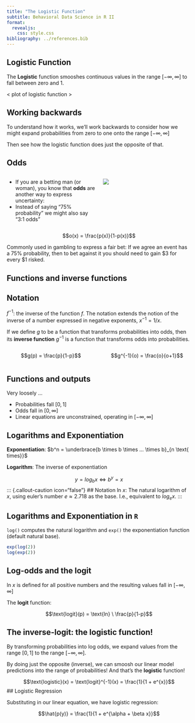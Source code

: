 ```yaml
---
title: "The Logistic Function"
subtitle: Behavioral Data Science in R II
format: 
  revealjs:
    css: style.css
bibliography: ../references.bib
---
```


## Logistic Function

The **Logistic** function smooshes continuous values in the range $[-\infty, \infty]$ to fall between zero and 1.

< plot of logistic function >

## Working backwards

To understand how it works, we'll work backwards to consider how we might expand probabilities from zero to one onto the range $[-\infty, \infty]$

Then see how the logistic function does just the opposite of that.

## Odds

:::: {.columns}
::: {.column width="50%"}
- If you are a betting man (or woman), you know that **odds** are another way to express uncertainty:
- Instead of saying "75% probability" we might also say "3:1 odds"

:::
::: {.column width="50%"}
![](../imgs/DALLE-2024-01-02-09.26.43-bookie board.png)
:::
::::

$$o(x) = \frac{p(x)}{1-p(x)}$$

Commonly used in gambling to express a fair bet: If we agree an event has a 75% probability, then to bet against it you should need to gain \$3 for every \$1 risked.

## Functions and inverse functions

::: {.callout-caution icon="false"}
## Notation
$f^{-1}$: the inverse of the function $f$.  The notation extends the notion of the inverse of a number expressed in negative exponents, $x^{-1} = 1/x$.
:::

If we define $g$ to be a function that transforms probabilities into odds, then its **inverse function** $g^{-1}$ is a function that transforms odds into probabilities.

:::: {.columns}
::: {.column width="50%"}
$$g(p) = \frac{p}{1-p}$$
:::
::: {.column width="50%"}
$$g^{-1}(o) = \frac{o}{o+1}$$
:::
::::


## Functions and outputs

Very loosely ...

- Probabilities fall $[0, 1]$
- Odds fall in  $[0, \infty]$
- Linear equations are unconstrained, operating in $[-\infty, \infty]$

## Logarithms and Exponentiation

**Exponentiation**: $b^n = \underbrace{b \times b \times ... \times b}_{n \text{ times}}$

**Logarithm**: The inverse of exponentiation

$$y = log_bx \iff b^y=x$$
::: {.callout-caution icon="false"}
## Notation
$\text{ln} \ x$: The natural logarithm of $x$, using euler's number $e \approx 2.718$ as the base. I.e., equivalent to $log_e x$.
:::


## Logarithms and Exponentiation in `R`

`log()` computes the natural logarithm and `exp()` the exponentiation function (default natural base).

```r
exp(log(2))
log(exp(2))
```


## Log-odds and the logit

$\text{ln} \ x$ is defined for all positive numbers and the resulting values fall in $[-\infty, \infty]$

The **logit** function:

$$\text{logit}(p) =  \text{ln} \ \frac{p}{1-p}$$

## The inverse-logit: the logistic function!

By transforming probabilities into log odds, we expand values from the range $[0, 1]$ to the range $[-\infty, \infty]$.

By doing just the opposite (inverse), we can smoosh our linear model predictions into the range of probabilities! And that's the **logistic** function!

$$\text{logistic}(x) = \text{logit}^{-1}(x) = \frac{1}{1 + e^{x}}$$
## Logistic Regression

Substituting in our linear equation, we have logistic regression:

$$\hat{p(y)} = \frac{1}{1 + e^{\alpha + \beta x}}$$